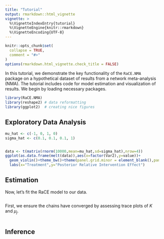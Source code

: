 ```yaml
---
title: "Tutorial"
output: rmarkdown::html_vignette
vignette: >
  %\VignetteIndexEntry{tutorial}
  %\VignetteEngine{knitr::rmarkdown}
  %\VignetteEncoding{UTF-8}
---
```


```r
knitr::opts_chunk$set(
  collapse = TRUE,
  comment = "#>"
)
options(rmarkdown.html_vignette.check_title = FALSE)
```

In this tutorial, we demonstrate the key functionality of the `RaCE.NMA` package on a hypothetical dataset of results from a network meta-analysis (NMA). The tutorial includes code for model estimation and visualization of results. We begin by loading necessary packages.

```r
library(RaCE.NMA)
library(reshape2) # data reformatting
library(ggplot2)  # creating nice figures
```

## Exploratory Data Analysis

```r
mu_hat <- c(-1, 0, 1, 0)
sigma_hat <- c(0.1, 0.1, 0.1, 1)


data <- t(matrix(rnorm(10000,mean=mu_hat,sd=sigma_hat),nrow=4))
ggplot(as.data.frame(melt(data)),aes(x=factor(Var2),y=value))+
  geom_violin()+theme_bw()+theme(panel.grid.minor = element_blank(),panel.grid.major.x = element_blank())+
  labs(x="Treatment",y="Posterior Relative Intervention Effect")
```




## Estimation

Now, let's fit the RaCE model to our data.

```r

```


First, we ensure the chains have converged by assessing trace plots of $K$ and $\mu_j$.

```r

```

## Inference



```r



```

